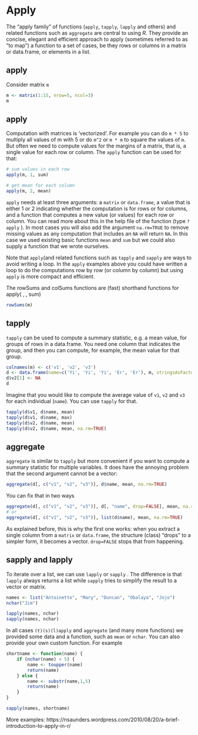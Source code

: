 # Apply

The "apply family" of functions (`apply`, `tapply`, `lapply` and others) and related functions such as `aggregate` are central to using *R*. They provide an concise, elegant and efficient approach to apply (sometimes referred to as "to map") a function to a set of cases, be they rows or columns in a matrix or data.frame, or elements in a list. 

## apply

Consider matrix `m`

```r
m <- matrix(1:15, nrow=5, ncol=3)
m
```

## apply

Computation with matrices is 'vectorized'. For example you can do `m * 5` to multiply all values of m with 5 or do `m^2` or `m * m` to square the values of `m`. But often we need to compute values for the margins of a matrix, that is, a single value for each row or column. The `apply` function can be used for that:

```r
# sum values in each row
apply(m, 1, sum)

# get mean for each column
apply(m, 2, mean)
```

`apply` needs at least three arguments: a `matrix` or `data.frame`, a value that is either 1 or 2 indicating whether the computation is for rows or for columns, and a function that computes a new value (or values) for each row or column. You can read more about this in the help file of the function (type `?apply` ). In most cases you will also add the argument `na.rm=TRUE` to remove missing values as any computation that includes an `NA` will return `NA`. In this case we used existing basic functions `mean` and `sum` but we could also supply a function that we wrote ourselves. 

Note that `apply`(and related functions such as `tapply` and `sapply` are ways to avoid writing a loop. In the `apply` examples above you could have written a loop to do the computations row by row (or column by column) but using `apply` is more compact and efficient.

The rowSums and colSums functions are (fast) shorthand functions for apply( , , sum)

```r
rowSums(m)
```


## tapply


`tapply` can be used to compute a summary statistic, e.g. a mean value, for groups of rows in a data.frame. You need one column that indicates the group, and then you can compute, for example, the mean value for that group.

```r
colnames(m) <- c('v1', 'v2', 'v3')
d <- data.frame(name=c('Yi', 'Yi', 'Yi', 'Er', 'Er'), m, stringsAsFactors=FALSE)
d$v2[1] <- NA
d
``` 

Imagine that you would like to compute the average value of `v1`, `v2` and `v3` for each individual (`name`). You can use `tapply` for that.

```r
tapply(d$v1, d$name, mean)
tapply(d$v1, d$name, max)
tapply(d$v2, d$name, mean)
tapply(d$v2, d$name, mean, na.rm=TRUE)
```

## aggregate

`aggregate` is similar to `tapply` but more convenient if you want to compute a summary statistic for multiple variables. It does have the annoying problem that the second argument cannot be a vector:

```r
aggregate(d[, c("v1", "v2", "v3")], d$name, mean, na.rm=TRUE)
```

You can fix that in two ways

```r
aggregate(d[, c("v1", "v2", "v3")], d[, "name", drop=FALSE], mean, na.rm=TRUE)
# or 
aggregate(d[, c("v1", "v2", "v3")], list(d$name), mean, na.rm=TRUE)
```

As explained before, this is why the first one works: when you extract a single column from a `matrix` or `data.frame`, the structure (class) "drops" to a simpler form, it becomes a vector. `drop=FALSE` stops that from happening. 


## sapply and lapply

To iterate over a list, we can use `lapply` or `sapply` . The difference is that `lapply` always returns a list while `sapply` tries to simplify the result to a vector or matrix.

```r
names <- list("Antoinette", "Mary", "Duncan", "Obalaya", "Jojo")
nchar("Jim")

lapply(names, nchar)
sapply(names, nchar)
```

In all cases `(t)(s)(l)apply` and `aggregate` (and many more functions) we provided some data and a function, such as `mean` or `nchar`.
You can also provide your own custom function. For example

```r
shortname <- function(name) {
	if (nchar(name) < 5) {
		name <- toupper(name)
		return(name)
	} else {
		name <- substr(name,1,5)
		return(name)
	}
}

sapply(names, shortname)
```

More examples: https://nsaunders.wordpress.com/2010/08/20/a-brief-introduction-to-apply-in-r/


